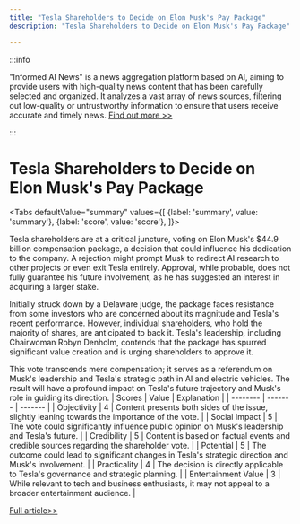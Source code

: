 ```yaml
---
title: "Tesla Shareholders to Decide on Elon Musk's Pay Package"
description: "Tesla Shareholders to Decide on Elon Musk's Pay Package"

---
```



:::info

"Informed AI News" is a news aggregation platform based on AI, aiming to provide users with high-quality news content that has been carefully selected and organized. It analyzes a vast array of news sources, filtering out low-quality or untrustworthy information to ensure that users receive accurate and timely news.  [Find out more >>](/)

:::

# Tesla Shareholders to Decide on Elon Musk's Pay Package


<Tabs
	defaultValue="summary"
	values={[
	{label: 'summary', value: 'summary'},
	{label: 'score', value: 'score'},
]}>
<TabItem value="summary">


Tesla shareholders are at a critical juncture, voting on Elon Musk's $44.9 billion compensation package, a decision that could influence his dedication to the company. A rejection might prompt Musk to redirect AI research to other projects or even exit Tesla entirely. Approval, while probable, does not fully guarantee his future involvement, as he has suggested an interest in acquiring a larger stake.

Initially struck down by a Delaware judge, the package faces resistance from some investors who are concerned about its magnitude and Tesla's recent performance. However, individual shareholders, who hold the majority of shares, are anticipated to back it. Tesla's leadership, including Chairwoman Robyn Denholm, contends that the package has spurred significant value creation and is urging shareholders to approve it.

This vote transcends mere compensation; it serves as a referendum on Musk's leadership and Tesla's strategic path in AI and electric vehicles. The result will have a profound impact on Tesla's future trajectory and Musk's role in guiding its direction.
</TabItem>
<TabItem value="score">
	| Scores     | Value   | Explanation |
	| -------- | ------- | ------- |
	| Objectivity  | 4    | Content presents both sides of the issue, slightly leaning towards the importance of the vote.    |
	| Social Impact | 5     | The vote could significantly influence public opinion on Musk's leadership and Tesla's future.    |
	| Credibility    | 5    | Content is based on factual events and credible sources regarding the shareholder vote.    |
	| Potential    | 5    | The outcome could lead to significant changes in Tesla's strategic direction and Musk's involvement.    |
	| Practicality    | 4    | The decision is directly applicable to Tesla's governance and strategic planning.    |
	| Entertainment Value    | 3    | While relevant to tech and business enthusiasts, it may not appeal to a broader entertainment audience.    |
</TabItem>
</Tabs>

[Full article>>](https://apnews.com/article/tesla-elon-musk-pay-package-shareholder-vote-7b20bf358dcc8fb467214819a3cb25d9)
